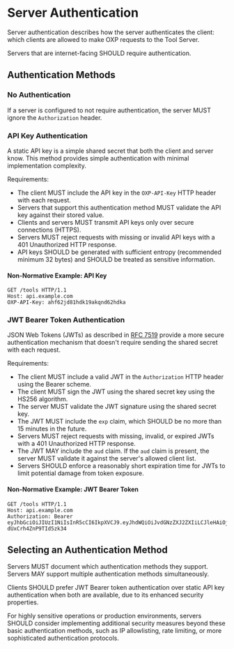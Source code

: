 # Server Authentication

Server authentication describes how the server authenticates the client: which clients are allowed to make OXP requests to the Tool Server.

Servers that are internet-facing SHOULD require authentication.

## Authentication Methods

### No Authentication

If a server is configured to not require authentication, the server MUST ignore the `Authorization` header.

### API Key Authentication

A static API key is a simple shared secret that both the client and server know. This method provides simple authentication with minimal implementation complexity.

Requirements:

- The client MUST include the API key in the `OXP-API-Key` HTTP header with each request.
- Servers that support this authentication method MUST validate the API key against their stored value.
- Clients and servers MUST transmit API keys only over secure connections (HTTPS).
- Servers MUST reject requests with missing or invalid API keys with a 401 Unauthorized HTTP response.
- API keys SHOULD be generated with sufficient entropy (recommended minimum 32 bytes) and SHOULD be treated as sensitive information.

#### Non-Normative Example: API Key

```http
GET /tools HTTP/1.1
Host: api.example.com
OXP-API-Key: ahf62jd81hdk19akqnd62hdka
```

### JWT Bearer Token Authentication

JSON Web Tokens (JWTs) as described in [RFC 7519](https://www.rfc-editor.org/rfc/rfc7519) provide a more secure authentication mechanism that doesn't require sending the shared secret with each request.

Requirements:

- The client MUST include a valid JWT in the `Authorization` HTTP header using the Bearer scheme.
- The client MUST sign the JWT using the shared secret key using the HS256 algorithm.
- The server MUST validate the JWT signature using the shared secret key.
- The JWT MUST include the `exp` claim, which SHOULD be no more than 15 minutes in the future.
- Servers MUST reject requests with missing, invalid, or expired JWTs with a 401 Unauthorized HTTP response.
- The JWT MAY include the `aud` claim. If the `aud` claim is present, the server MUST validate it against the server's allowed client list.
- Servers SHOULD enforce a reasonably short expiration time for JWTs to limit potential damage from token exposure.

#### Non-Normative Example: JWT Bearer Token

```http
GET /tools HTTP/1.1
Host: api.example.com
Authorization: Bearer eyJhbGciOiJIUzI1NiIsInR5cCI6IkpXVCJ9.eyJhdWQiOiJvdGNzZXJ2ZXIiLCJleHAiOjE3NDE3MjQyMTl9.FPIFSSUmngbyePKghI54zUJ-dUxCrh4ZnP9TId5zk34
```

## Selecting an Authentication Method

Servers MUST document which authentication methods they support. Servers MAY support multiple authentication methods simultaneously.

Clients SHOULD prefer JWT Bearer token authentication over static API key authentication when both are available, due to its enhanced security properties.

For highly sensitive operations or production environments, servers SHOULD consider implementing additional security measures beyond these basic authentication methods, such as IP allowlisting, rate limiting, or more sophisticated authentication protocols.
